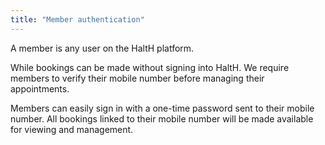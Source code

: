 ```yaml
---
title: "Member authentication"
---
```


A member is any user on the HaltH platform.

While bookings can be made without signing into HaltH. We require members to verify their mobile number before managing their appointments.

Members can easily sign in with a one-time password sent to their mobile number. All bookings linked to their mobile number will be made available for viewing and management.

